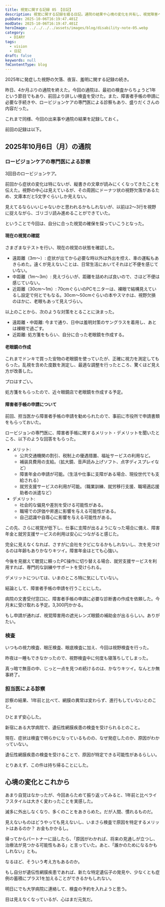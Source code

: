 ```yaml
---
title: 視覚に関する記録 05 【日記】
description: 視覚に関する記録を綴る日記。通院の結果や心境の変化を共有し、視覚障害への理解を深めます。今回、症状を自覚し検査を受けてから1年が経過したので、追加の検査と障碍者手帳の申請の手続きを進めた。
pubDate: 2025-10-06T16:19:47.401Z
modDate: 2025-10-06T16:19:47.401Z
heroImage: ../../../../assets/images/blog/disability-note-05.webp
category:
  - DIARY
tags:
  - vision
  - 日記
draft: false
keywords: null
fmContentType: blog
---
```



2025年に発症した視野の欠落、夜盲、羞明に関する記録の続き。

昨日、4か月ぶりの通院を終えた。今回の通院は、最初の検査からちょうど1年という節目でもあり、前回より詳しい検査を受けた。また、障害者手帳の申請に必要な手続きや、ロービジョンケアの専門医による診察もあり、盛りだくさんの内容だった。

これまで同様、今回の出来事や通院の結果を記録しておく。

前回の記録は以下。

<BlogCard
    title="視覚に関する記録 04 【日記】"
    description="視覚に関する記録を綴る日記。先日の通院での診察内容や心境の変化を記録。視野の欠落、夜盲、羞明といった症状についての経過や対策を考える。"
    url='https://www.neputa-note.net/2025/06/my-records-of-my-vision-04/'
    domain='www.neputa-note.net' />

## 2025年10月6日（月）の通院

### ロービジョンケアの専門医による診察

3回目のロービジョンケア。

前回から症状の変化は特にないが、縦書きの文章が読みにくくなってきたことを伝えた。視野の中心は見えているが、その周囲にドーナツ状の視野欠落があるため、文庫本だと5文字ぐらいしか見えない。

見えてるならいいじゃないかと思われるかもしれないが、以前は2～3行を視野に捉えながら、ゴリゴリ読み進めることができていた。

ということで今回は、自分に合った視覚の確保を探っていこうとなった。

#### 現在の視覚の確認

さまざまなテストを行い、現在の視覚の状態を確認した。

- 遠距離（3m～）:  症状が出てから必要な時以外は外出を控え、車の運転もあきらめた。遠くが見えないことは、日常生活においてそれほど不便を感じていない。
- 中距離（1m～3m）: 見えづらいが、距離を詰めれば良いので、さほど不便は感じていない。
- 近距離（30cm～1m）: 70cmぐらいのPCモニターは、裸眼で結構見えているし設定で何とでもなる。30cm～50cmぐらいの本やスマホは、視野欠損のほかに、老眼もあって見えづらい。

以上のことから、次のような対策をとることに決まった。

- 遠距離・中距離: 今まで通り、日中は羞明対策のサングラスを着用し、あとは裸眼で過ごす。
- 近距離: 処方箋をもらい、自分に合った老眼鏡を作成する。

#### 老眼鏡の作成

これまでドンキで買った安物の老眼鏡を使っていたが、正確に視力を測定してもらった。乱視を含めた度数を測定し、最適な調整を行ったところ、驚くほど見え方が改善した。

プロはすごい。

処方箋をもらったので、近々眼鏡店で老眼鏡を作成する予定。

#### 障害者手帳の申請について

前回、担当医から障害者手帳の申請を勧められたので、事前に市役所で申請書類をもらっておいた。

ロービジョンの専門医に、障害者手帳に関するメリット・デメリットを聞いたところ、以下のような回答をもらった。

- メリット:
  - 公共交通機関の割引、税制上の優遇措置、福祉サービスの利用など。
  - 補装具費用の支給。（拡大鏡、音声読み上げソフト、点字ディスプレイなど）
  - 障害年金の申請が可能。（生活や仕事に支障がある場合、現役世代でも支給される）
  - 就労支援サービスの利用が可能。（職業訓練、就労移行支援、職場適応援助者の派遣など）
- デメリット:
  - 社会的な偏見や差別を受ける可能性がある。
  - 職場での評価や昇進に影響を与える可能性がある。
  - 自己認識や自尊心に影響を与える可能性がある。

この先、さらに視覚が低下し、仕事に支障が出るようになった場合に備え、障害年金と就労支援サービスの利用は安心につながると感じた。

完全に見えなくなれば、さすがに会社をクビになるかもしれないし、次を見つけるのは年齢もありかなりキツイ。障害年金はとても心強い。

今後を見据えて聴覚に頼ったPC操作に切り替える場合、就労支援サービスを利用すれば、専門的な訓練やサポートを受けられる。

デメリットについては、いまのところ特に気にしていない。

結論として、障害者手帳の申請を行うことにした。

病院の文書受付窓口に、障害者手帳の申請に必要な診断書の作成を依頼した。今月末に受け取れる予定。3,300円かかる。

もし申請が通れば、視覚障害用の遮光レンズ眼鏡の補助金が出るらしい。ありがたい。

### 検査

いつもの視力検査、眼圧検査、眼底検査に加え、今回は視野検査を行った。

昨夜は一睡もできなかったので、視野検査中に何度も寝落ちしてしまった。

真っ暗で無音の中、じっと一点を見つめ続けるのは、かなりキツイ。なんとか無事終了。

### 担当医による診察

診察の結果、1年前と比べて、網膜の異常は変わらず、進行もしていないとのこと。

ひとまず安心した。

新宿にある大学病院で、遺伝性網膜疾患の検査を受けられるとのこと。

現在、症状は検査で明らかになっているものの、なぜ発症したのか、原因がわかっていない。

遺伝性網膜疾患の検査を受けることで、原因が特定できる可能性があるらしい。

とりあえず、この件は持ち帰ることにした。

## 心境の変化とこれから

あまり自覚はなかったが、今回あらためて振り返ってみると、1年前と比べライフスタイルは大きく変わったことを実感した。

滅多に外出しなくなり、多くのことをあきらめた。だが人間、慣れるものだ。

見えないものはどうやっても見えないし、いまさら検査で原因を特定するメリットはあるのか？ お金もかかるし。

帰ってからパートナーに話したら、「原因がわかれば、将来の見通しが立つし、治療法が見つかる可能性もある」と言っていた。あと、「誰かのためになるかもしれない」とも。

なるほど、そういう考え方もあるのか。

もし自分が遺伝性網膜疾患であれば、新たな特定遺伝子の発見や、少なくとも症例の蓄積にプラス1を加えることができるかもしれない。

明日にでも大学病院に連絡して、検査の予約を入れようと思う。

目は見えなくなっているが、心はまだ元気だ。